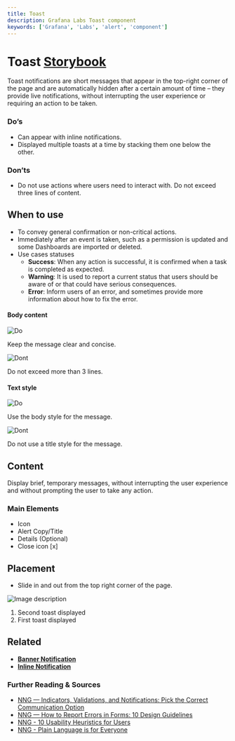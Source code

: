 ```yaml
---
title: Toast
description: Grafana Labs Toast component
keywords: ['Grafana', 'Labs', 'alert', 'component']
---
```



# Toast <Badge text='ready' color='green'></Badge> <a href='https://developers.grafana.com/ui/latest/index.html?path=/story/overlays-alert--examples' target='_blank' className='header-links'>Storybook <Icon name="external-link-alt"/> </a>

Toast notifications are short messages that appear in the top-right corner of the page and are automatically hidden after a certain amount of time – they provide live notifications, without interrupting the user experience or requiring an action to be taken.

### Do’s

- Can appear with inline notifications.
- Displayed multiple toasts at a time by stacking them one below the other.

### Don’ts

- Do not use actions where users need to interact with.
  Do not exceed three lines of content.

## When to use

- To convey general confirmation or non-critical actions.
- Immediately after an event is taken, such as a permission is updated and some Dashboards are imported or deleted.
- Use cases statuses
  - **Success**: When any action is successful, it is confirmed when a task is completed as expected.
  - **Warning**: It is used to report a current status that users should be aware of or that could have serious consequences.
  - **Error**: Inform users of an error, and sometimes provide more information about how to fix the error.

#### Body content

<div class='two-images-comparison'>

<div>

![Do](/img/toast.body_do.png) 

Keep the message clear and concise.

</div>

<div>

![Dont](/img/toast.body_dont.png)

Do not exceed more than 3 lines.

</div>

</div>

#### Text style

<div class='two-images-comparison'>

<div>

![Do](/img/toast.body.style_do.png) 

Use the body style for the message.

</div>

<div>

![Dont](/img/toast.body.style_dont.png)

Do not use a title style for the message.

</div>

</div>


## Content

Display brief, temporary messages, without interrupting the user experience and without prompting the user to take any action.

### Main Elements

- Icon
- Alert Copy/Title
- Details (Optional)
- Close icon [x]

## Placement

* Slide in and out from the top right corner of the page.

![Image description](/img/toast.placement.png 'Visual representation of toast')

1. Second toast displayed
2. First toast displayed

## Related

- **[Banner Notification](/design-system/Components/alert-banner)**
- **[Inline Notification](/design-system/Components/alert-inline)**

### Further Reading & Sources

- [NNG — Indicators, Validations, and Notifications: Pick the Correct Communication Option](https://www.nngroup.com/articles/indicators-validations-notifications/)
- [NNG — How to Report Errors in Forms: 10 Design Guidelines](https://www.nngroup.com/articles/errors-forms-design-guidelines/)
- [NNG - 10 Usability Heuristics for Users](https://www.nngroup.com/articles/ten-usability-heuristics/)
- [NNG - Plain Language is for Everyone](https://www.nngroup.com/articles/plain-language-experts/)
